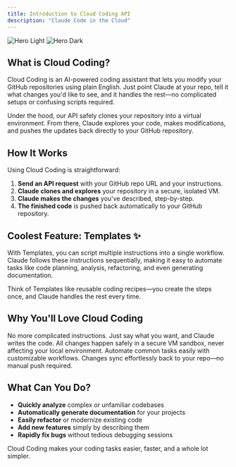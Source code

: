 ```yaml
---
title: Introduction to Cloud Coding API
description: "Claude Code in the Cloud"
---
```


<img
  className="block dark:hidden"
  src="/images/hero-light.png"
  alt="Hero Light"
/>
<img
  className="hidden dark:block"
  src="/images/hero-dark.png"
  alt="Hero Dark"
/>


## What is Cloud Coding?

Cloud Coding is an AI-powered coding assistant that lets you modify your GitHub repositories using plain English. Just point Claude at your repo, tell it what changes you'd like to see, and it handles the rest—no complicated setups or confusing scripts required.

Under the hood, our API safely clones your repository into a virtual environment. From there, Claude explores your code, makes modifications, and pushes the updates back directly to your GitHub repository.

## How It Works

Using Cloud Coding is straightforward:

1. **Send an API request** with your GitHub repo URL and your instructions.
2. **Claude clones and explores** your repository in a secure, isolated VM.
3. **Claude makes the changes** you've described, step-by-step.
4. **The finished code** is pushed back automatically to your GitHub repository.

## Coolest Feature: Templates ✨

With Templates, you can script multiple instructions into a single workflow. Claude follows these instructions sequentially, making it easy to automate tasks like code planning, analysis, refactoring, and even generating documentation.

Think of Templates like reusable coding recipes—you create the steps once, and Claude handles the rest every time.

## Why You'll Love Cloud Coding

<CardGroup cols={2}>
  <Card
    title="Plain-English Coding"
    icon="code"
    href="/quickstart"
  >
    No more complicated instructions. Just say what you want, and Claude writes the code.
  </Card>
  <Card
    title="Safe & Secure Environment"
    icon="shield-halved"
    href="/quickstart"
  >
    All changes happen safely in a secure VM sandbox, never affecting your local environment.
  </Card>
  <Card
    title="Reusable Templates"
    icon="template"
    href="/templates"
  >
    Automate common tasks easily with customizable workflows.
  </Card>
  <Card
    title="Long running tasks (up to 30 mins)"
    icon="code-branch"
    href="/quickstart"
  >
    Changes sync effortlessly back to your repo—no manual push required.
  </Card>
</CardGroup>

## What Can You Do?

* **Quickly analyze** complex or unfamiliar codebases
* **Automatically generate documentation** for your projects
* **Easily refactor** or modernize existing code
* **Add new features** simply by describing them
* **Rapidly fix bugs** without tedious debugging sessions

Cloud Coding makes your coding tasks easier, faster, and a whole lot simpler.
